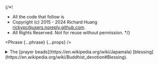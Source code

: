 {/*!
 * All the code that follow is
 * Copyright (c) 2015 - 2024 Richard Huang <rickypc@users.noreply.github.com>.
 * All Rights Reserved. Not for reuse without permission.
 */}


<Phrase {...phrase} {...props} />

<details>
  <summary>
    The [prayer beads](https://en.wikipedia.org/wiki/Japamala) [blessing](https://en.wikipedia.org/wiki/Buddhist_devotion#Blessing).
  </summary>
  <div>
    <MultiLingual {...phrase} />
  </div>
</details>
